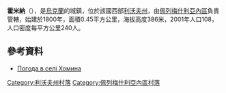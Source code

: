 {{coord|49|36|21|N|24|43|41|E|scale:100000|display=title}}

'''霍米納'''（{{lang-uk|Хомина}}），是[[烏克蘭|烏克蘭]]的城鎮，位於該國西部[[利沃夫州|利沃夫州]]，由[[佩列梅什利亞內區|佩列梅什利亞內區]]負責管轄，始建於1800年，面積0.45平方公里，海拔高度386米，2001年人口108，人口密度每平方公里240人。

==參考資料==
* [http://weather.in.ua/ua/l'vovskaja/27463 Погода в селі Хомина] {{Wayback|url=http://weather.in.ua/ua/l%27vovskaja/27463 |date=20160305092452 }}

[[Category:利沃夫州村落|Category:利沃夫州村落]]
[[Category:佩列梅什利亞內區村落|Category:佩列梅什利亞內區村落]]


{{Lviv-geo-stub}}